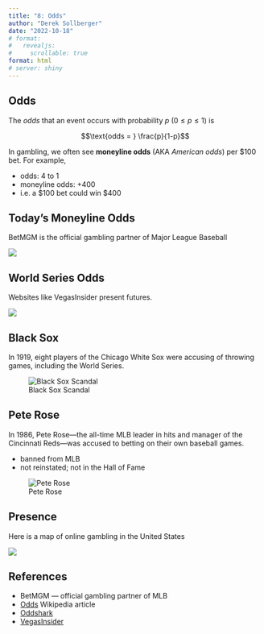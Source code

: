 ```yaml
---
title: "8: Odds"
author: "Derek Sollberger"
date: "2022-10-18"
# format: 
#   revealjs:
#     scrollable: true
format: html
# server: shiny
---
```

## Odds

The *odds* that an event occurs with probability $p$ ($0 \leq p \leq 1$) is

$$\text{odds = } \frac{p}{1-p}$$

In gambling, we often see **moneyline odds** (AKA *American odds*) per \$100 bet.  For example, 

- odds: 4 to 1
- moneyline odds: +400
- i.e. a \$100 bet could win \$400

## Today's Moneyline Odds

BetMGM is the official gambling partner of Major League Baseball

![](20221018.png)

## World Series Odds

Websites like VegasInsider present futures.

![](20221018_ws.png)


## Black Sox

In 1919, eight players of the Chicago White Sox were accusing of throwing games, including the World Series.

![Black Sox Scandal](Eight_men_banned.png)

## Pete Rose

In 1986, Pete Rose---the all-time MLB leader in hits and manager of the Cincinnati Reds---was accused to betting on their own baseball games.

* banned from MLB
* not reinstated; not in the Hall of Fame

![Pete Rose](Pete_Rose.png)

## Presence

Here is a map of online gambling in the United States

![](online_gambling.png)



## References

- BetMGM --- official gambling partner of MLB
- [Odds](https://en.wikipedia.org/wiki/Odds) Wikipedia article
- [Oddshark](https://www.oddsshark.com/mlb/odds)
- [VegasInsider](https://www.vegasinsider.com/mlb/odds/futures/)